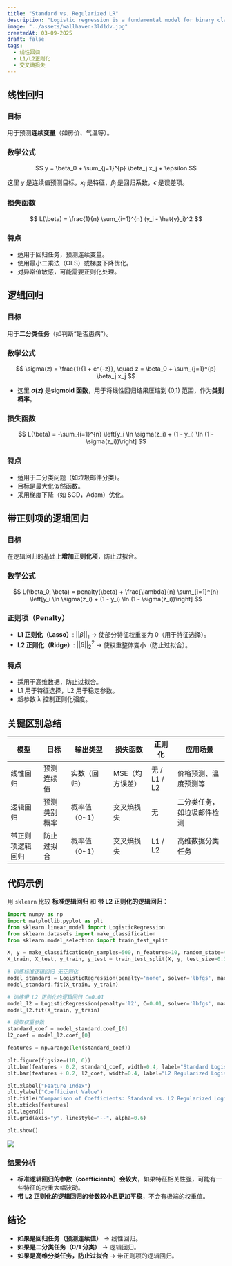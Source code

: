 ---
title: "Standard vs. Regularized LR"
description: "Logistic regression is a fundamental model for binary classification. Regularized logistic regression improves generalization by adding L1 or L2 penalties, reducing overfitting. This article explores their differences and demonstrates the impact of regularization with experiments."
image: "../assets/wallhaven-3ld1dv.jpg"
createdAt: 03-09-2025
draft: false
tags:
  - 线性回归
  - L1/L2正则化
  - 交叉熵损失
---


## 线性回归

### **目标**
用于预测**连续变量**（如房价、气温等）。

### **数学公式**
$$
y = \beta_0 + \sum_{j=1}^{p} \beta_j x_j + \epsilon
$$

这里 $y$ 是连续值预测目标，$x_j$ 是特征，$\beta_j$ 是回归系数，$\epsilon$ 是误差项。

### **损失函数**
$$
L(\beta) = \frac{1}{n} \sum_{i=1}^{n} (y_i - \hat{y}_i)^2
$$

### **特点**
- 适用于回归任务，预测连续变量。
- 使用最小二乘法（OLS）或梯度下降优化。
- 对异常值敏感，可能需要正则化处理。



## 逻辑回归

### **目标**
用于**二分类任务**（如判断“是否患病”）。

### **数学公式**
$$
\sigma(z) = \frac{1}{1 + e^{-z}}, \quad z = \beta_0 + \sum_{j=1}^{p} \beta_j x_j
$$

- 这里 **$\sigma(z)$** 是**sigmoid 函数**，用于将线性回归结果压缩到 (0,1) 范围，作为**类别概率**。

### **损失函数**
$$
L(\beta) = -\sum_{i=1}^{n} \left[y_i \ln \sigma(z_i) + (1 - y_i) \ln (1 - \sigma(z_i))\right]
$$

### **特点**
- 适用于二分类问题（如垃圾邮件分类）。
- 目标是最大化似然函数。
- 采用梯度下降（如 SGD，Adam）优化。



## 带正则项的逻辑回归

### **目标**
在逻辑回归的基础上**增加正则化项**，防止过拟合。

### **数学公式**
$$
L(\beta_0, \beta) = penalty(\beta) + \frac{\lambda}{n} \sum_{i=1}^{n} \left[y_i \ln \sigma(z_i) + (1 - y_i) \ln (1 - \sigma(z_i))\right]
$$

### **正则项（Penalty）**
- **L1 正则化（Lasso）**: $||\beta||_1$ → 使部分特征权重变为 0（用于特征选择）。
- **L2 正则化（Ridge）**: $||\beta||^2_2$ → 使权重整体变小（防止过拟合）。

### **特点**
- 适用于高维数据，防止过拟合。
- L1 用于特征选择，L2 用于稳定参数。
- 超参数 λ 控制正则化强度。



## 关键区别总结

| **模型** | **目标** | **输出类型** | **损失函数** | **正则化** | **应用场景** |
|---|---|---|---|---|---|
| 线性回归 | 预测连续值 | 实数（回归） | MSE（均方误差） | 无 / L1 / L2 | 价格预测、温度预测等 |
| 逻辑回归 | 预测类别概率 | 概率值（0~1） | 交叉熵损失 | 无 | 二分类任务，如垃圾邮件检测 |
| 带正则项逻辑回归 | 防止过拟合 | 概率值（0~1） | 交叉熵损失 | L1 / L2 | 高维数据分类任务 |



## 代码示例

用 `sklearn` 比较 **标准逻辑回归** 和 **带 L2 正则化的逻辑回归**：

```python
import numpy as np
import matplotlib.pyplot as plt
from sklearn.linear_model import LogisticRegression
from sklearn.datasets import make_classification
from sklearn.model_selection import train_test_split

X, y = make_classification(n_samples=500, n_features=10, random_state=42)
X_train, X_test, y_train, y_test = train_test_split(X, y, test_size=0.3, random_state=42)

# 训练标准逻辑回归 无正则化
model_standard = LogisticRegression(penalty='none', solver='lbfgs', max_iter=1000)
model_standard.fit(X_train, y_train)

# 训练带 L2 正则化的逻辑回归 C=0.01
model_l2 = LogisticRegression(penalty='l2', C=0.01, solver='lbfgs', max_iter=1000) # 更强的L2约束
model_l2.fit(X_train, y_train)

# 提取权重参数
standard_coef = model_standard.coef_[0]
l2_coef = model_l2.coef_[0]

features = np.arange(len(standard_coef))

plt.figure(figsize=(10, 6))
plt.bar(features - 0.2, standard_coef, width=0.4, label="Standard Logistic Regression", alpha=0.7)
plt.bar(features + 0.2, l2_coef, width=0.4, label="L2 Regularized Logistic Regression", alpha=0.7)

plt.xlabel("Feature Index")
plt.ylabel("Coefficient Value")
plt.title("Comparison of Coefficients: Standard vs. L2 Regularized Logistic Regression")
plt.xticks(features)
plt.legend()
plt.grid(axis="y", linestyle="--", alpha=0.6)

plt.show()
```

![](../assets/comparison_l2_standard.jpg)


### **结果分析**
- **标准逻辑回归的参数（coefficients）会较大**，如果特征相关性强，可能有一些特征的权重大幅波动。
- **带 L2 正则化的逻辑回归的参数较小且更加平稳**，不会有极端的权重值。

## 结论

- **如果是回归任务（预测连续值）** → 线性回归。
- **如果是二分类任务（0/1 分类）** → 逻辑回归。
- **如果是高维分类任务，防止过拟合** → 带正则项的逻辑回归。
